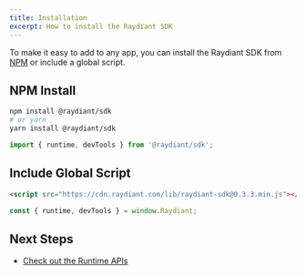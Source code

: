 ```yaml
---
title: Installation
excerpt: How to install the Raydiant SDK
---
```


To make it easy to add to any app, you can install the Raydiant SDK from [NPM](https://www.npmjs.com/) or include a global script.

## NPM Install

```bash
npm install @raydiant/sdk
# or yarn
yarn install @raydiant/sdk
```

```js
import { runtime, devTools } from '@raydiant/sdk';
```

## Include Global Script

```html
<script src="https://cdn.raydiant.com/lib/raydiant-sdk@0.3.3.min.js"></script>
```

```js
const { runtime, devTools } = window.Raydiant;
```

## Next Steps

- [Check out the Runtime APIs](/docs/raydiant-sdk/runtime)
